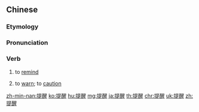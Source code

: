 ==Chinese==
{{zh-forms}}

===Etymology===
{{rfe|lang=zh}}

===Pronunciation===
{{zh-pron
|m=tíxǐng
|c=tai4 sing2,tai4 seng2
|c_note=tai4 sing2 - literary; tai4 seng2 - vernacular
|h=pfs=thì-siáng
|mn=qz,tp,xm:thê-chhíⁿ/kh,zz:thê-chhéⁿ/qz,xm,zz:thê-séng
|ma=Zh-tíxing.ogg
|cat=v
}}

===Verb===
{{zh-verb}}

# to [[remind]]
#: {{zh-x|謝謝{xie} 你 提醒 我。|Thanks for '''reminding''' me.}}
# to [[warn]]; to [[caution]]
#: {{zh-x|我 提醒 過 你 不要 再 來 招惹 她。|I warned you not to '''tease''' her again.}}

{{zh-cat|Intermediate}}

[[zh-min-nan:提醒]]
[[ko:提醒]]
[[hu:提醒]]
[[mg:提醒]]
[[ja:提醒]]
[[th:提醒]]
[[chr:提醒]]
[[uk:提醒]]
[[zh:提醒]]